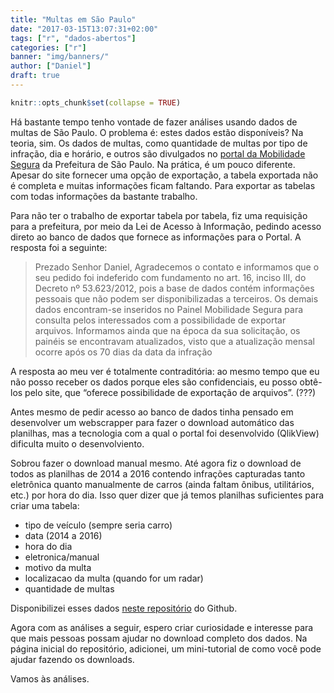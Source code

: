 ```yaml
---
title: "Multas em São Paulo"
date: "2017-03-15T13:07:31+02:00"
tags: ["r", "dados-abertos"]
categories: ["r"]
banner: "img/banners/"
author: ["Daniel"]
draft: true
---
```


```r
knitr::opts_chunk$set(collapse = TRUE)
```

Há bastante tempo tenho vontade de fazer análises usando dados de multas de São Paulo. 
O problema é: estes dados estão disponíveis? Na teoria, sim. Os dados de multas, como
quantidade de multas por tipo de infração, dia e horário, e outros são divulgados no
[portal da Mobilidade Segura](http://mobilidadesegura.prefeitura.sp.gov.br/QvAJAXZfc/opendoc.htm?document=Painel_Mobilidade_Segura.qvw&host=QVS%40c65v27i&anonymous=true) da Prefeitura de São Paulo. Na prática, é um pouco
diferente. Apesar do site fornecer uma opção de exportação, a tabela 
exportada não é completa e muitas informações ficam faltando. Para exportar as tabelas
com todas informações da bastante trabalho.

Para não ter o trabalho de exportar tabela por tabela, fiz uma requisição para a
prefeitura, por meio da Lei de Acesso à Informação, pedindo acesso direto ao banco de 
dados que fornece as informações para o Portal. A resposta foi a seguinte:

> Prezado Senhor Daniel, Agradecemos o contato e informamos que o seu pedido foi indeferido com fundamento no art. 16, inciso III, do Decreto nº 53.623/2012, pois a base de dados contém informações pessoais que não podem ser disponibilizadas a terceiros. Os demais dados encontram-se inseridos no Painel Mobilidade Segura para consulta pelos interessados com a possibilidade de exportar arquivos. Informamos ainda que na época da sua solicitação, os painéis se encontravam atualizados, visto que a atualização mensal ocorre após os 70 dias da data da infração 

A resposta ao meu ver é totalmente contraditória: ao mesmo tempo que eu não posso 
receber os dados porque eles são confidenciais, eu posso obtê-los pelo site, que
"oferece possibilidade de exportação de arquivos". (???)

Antes mesmo de pedir acesso ao banco de dados tinha pensado em desenvolver um 
webscrapper para fazer o download automático das planilhas, mas a tecnologia com 
a qual o portal foi desenvolvido (QlikView) dificulta muito o desenvolviento.

Sobrou fazer o download manual mesmo. Até agora fiz o download de todos as planilhas
de 2014 a 2016 contendo infrações capturadas tanto eletrônica quanto manualmente 
de carros (ainda faltam ônibus, utilitários, etc.) por hora do dia. Isso quer dizer
que já temos planilhas suficientes para criar uma tabela:

* tipo de veículo (sempre seria carro)
* data (2014 a 2016)
* hora do dia
* eletronica/manual
* motivo da multa
* localizacao da multa (quando for um radar)
* quantidade de multas

Disponibilizei esses dados [neste repositório](https://github.com/dfalbel/spmultas)
do Github. 

Agora com as análises a seguir, espero criar curiosidade e interesse para que mais
pessoas possam ajudar no download completo dos dados. Na página inicial do 
repositório, adicionei, um mini-tutorial de como você pode ajudar fazendo os 
downloads.

Vamos às análises.



